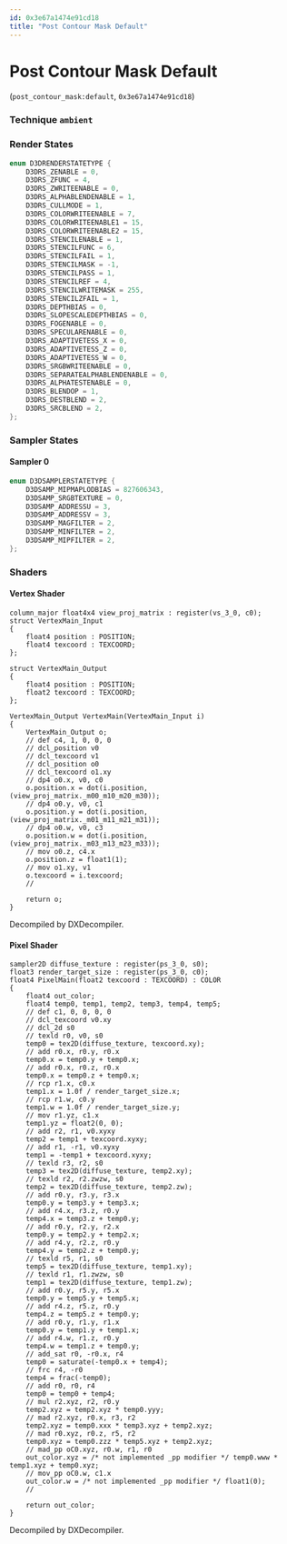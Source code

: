```yaml
---
id: 0x3e67a1474e91cd18
title: "Post Contour Mask Default"
---
```


# Post Contour Mask Default
(`post_contour_mask:default`, `0x3e67a1474e91cd18`)

### Technique `ambient`
### Render States
```cpp
enum D3DRENDERSTATETYPE {
	D3DRS_ZENABLE = 0,
	D3DRS_ZFUNC = 4,
	D3DRS_ZWRITEENABLE = 0,
	D3DRS_ALPHABLENDENABLE = 1,
	D3DRS_CULLMODE = 1,
	D3DRS_COLORWRITEENABLE = 7,
	D3DRS_COLORWRITEENABLE1 = 15,
	D3DRS_COLORWRITEENABLE2 = 15,
	D3DRS_STENCILENABLE = 1,
	D3DRS_STENCILFUNC = 6,
	D3DRS_STENCILFAIL = 1,
	D3DRS_STENCILMASK = -1,
	D3DRS_STENCILPASS = 1,
	D3DRS_STENCILREF = 4,
	D3DRS_STENCILWRITEMASK = 255,
	D3DRS_STENCILZFAIL = 1,
	D3DRS_DEPTHBIAS = 0,
	D3DRS_SLOPESCALEDEPTHBIAS = 0,
	D3DRS_FOGENABLE = 0,
	D3DRS_SPECULARENABLE = 0,
	D3DRS_ADAPTIVETESS_X = 0,
	D3DRS_ADAPTIVETESS_Z = 0,
	D3DRS_ADAPTIVETESS_W = 0,
	D3DRS_SRGBWRITEENABLE = 0,
	D3DRS_SEPARATEALPHABLENDENABLE = 0,
	D3DRS_ALPHATESTENABLE = 0,
	D3DRS_BLENDOP = 1,
	D3DRS_DESTBLEND = 2,
	D3DRS_SRCBLEND = 2,
};
```
### Sampler States
#### Sampler 0
```cpp
enum D3DSAMPLERSTATETYPE {
	D3DSAMP_MIPMAPLODBIAS = 827606343,
	D3DSAMP_SRGBTEXTURE = 0,
	D3DSAMP_ADDRESSU = 3,
	D3DSAMP_ADDRESSV = 3,
	D3DSAMP_MAGFILTER = 2,
	D3DSAMP_MINFILTER = 2,
	D3DSAMP_MIPFILTER = 2,
};
```
### Shaders
#### Vertex Shader
```hlsl
column_major float4x4 view_proj_matrix : register(vs_3_0, c0);
struct VertexMain_Input
{
    float4 position : POSITION;
    float4 texcoord : TEXCOORD;
};

struct VertexMain_Output
{
    float4 position : POSITION;
    float2 texcoord : TEXCOORD;
};

VertexMain_Output VertexMain(VertexMain_Input i)
{
    VertexMain_Output o;
    // def c4, 1, 0, 0, 0
    // dcl_position v0
    // dcl_texcoord v1
    // dcl_position o0
    // dcl_texcoord o1.xy
    // dp4 o0.x, v0, c0
    o.position.x = dot(i.position, (view_proj_matrix._m00_m10_m20_m30));
    // dp4 o0.y, v0, c1
    o.position.y = dot(i.position, (view_proj_matrix._m01_m11_m21_m31));
    // dp4 o0.w, v0, c3
    o.position.w = dot(i.position, (view_proj_matrix._m03_m13_m23_m33));
    // mov o0.z, c4.x
    o.position.z = float1(1);
    // mov o1.xy, v1
    o.texcoord = i.texcoord;
    // 

    return o;
}
```
Decompiled by DXDecompiler.
#### Pixel Shader
```hlsl
sampler2D diffuse_texture : register(ps_3_0, s0);
float3 render_target_size : register(ps_3_0, c0);
float4 PixelMain(float2 texcoord : TEXCOORD) : COLOR
{
    float4 out_color;
    float4 temp0, temp1, temp2, temp3, temp4, temp5;
    // def c1, 0, 0, 0, 0
    // dcl_texcoord v0.xy
    // dcl_2d s0
    // texld r0, v0, s0
    temp0 = tex2D(diffuse_texture, texcoord.xy);
    // add r0.x, r0.y, r0.x
    temp0.x = temp0.y + temp0.x;
    // add r0.x, r0.z, r0.x
    temp0.x = temp0.z + temp0.x;
    // rcp r1.x, c0.x
    temp1.x = 1.0f / render_target_size.x;
    // rcp r1.w, c0.y
    temp1.w = 1.0f / render_target_size.y;
    // mov r1.yz, c1.x
    temp1.yz = float2(0, 0);
    // add r2, r1, v0.xyxy
    temp2 = temp1 + texcoord.xyxy;
    // add r1, -r1, v0.xyxy
    temp1 = -temp1 + texcoord.xyxy;
    // texld r3, r2, s0
    temp3 = tex2D(diffuse_texture, temp2.xy);
    // texld r2, r2.zwzw, s0
    temp2 = tex2D(diffuse_texture, temp2.zw);
    // add r0.y, r3.y, r3.x
    temp0.y = temp3.y + temp3.x;
    // add r4.x, r3.z, r0.y
    temp4.x = temp3.z + temp0.y;
    // add r0.y, r2.y, r2.x
    temp0.y = temp2.y + temp2.x;
    // add r4.y, r2.z, r0.y
    temp4.y = temp2.z + temp0.y;
    // texld r5, r1, s0
    temp5 = tex2D(diffuse_texture, temp1.xy);
    // texld r1, r1.zwzw, s0
    temp1 = tex2D(diffuse_texture, temp1.zw);
    // add r0.y, r5.y, r5.x
    temp0.y = temp5.y + temp5.x;
    // add r4.z, r5.z, r0.y
    temp4.z = temp5.z + temp0.y;
    // add r0.y, r1.y, r1.x
    temp0.y = temp1.y + temp1.x;
    // add r4.w, r1.z, r0.y
    temp4.w = temp1.z + temp0.y;
    // add_sat r0, -r0.x, r4
    temp0 = saturate(-temp0.x + temp4);
    // frc r4, -r0
    temp4 = frac(-temp0);
    // add r0, r0, r4
    temp0 = temp0 + temp4;
    // mul r2.xyz, r2, r0.y
    temp2.xyz = temp2.xyz * temp0.yyy;
    // mad r2.xyz, r0.x, r3, r2
    temp2.xyz = temp0.xxx * temp3.xyz + temp2.xyz;
    // mad r0.xyz, r0.z, r5, r2
    temp0.xyz = temp0.zzz * temp5.xyz + temp2.xyz;
    // mad_pp oC0.xyz, r0.w, r1, r0
    out_color.xyz = /* not implemented _pp modifier */ temp0.www * temp1.xyz + temp0.xyz;
    // mov_pp oC0.w, c1.x
    out_color.w = /* not implemented _pp modifier */ float1(0);
    // 

    return out_color;
}
```
Decompiled by DXDecompiler.
